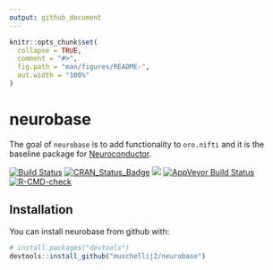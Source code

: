 ```yaml
---
output: github_document
---
```


<!-- README.md is generated from README.Rmd. Please edit that file -->

```r
knitr::opts_chunk$set(
  collapse = TRUE,
  comment = "#>",
  fig.path = "man/figures/README-",
  out.width = "100%"
)
```

# neurobase

The goal of `neurobase` is to add functionality to `oro.nifti` and it is the baseline package for [Neuroconductor](https://neuroconductor.org/).

<!-- badges: start -->
[![Build Status](https://travis-ci.org/muschellij2/neurobase.svg?branch=master)](https://travis-ci.org/muschellij2/neurobase)
[![CRAN_Status_Badge](http://www.r-pkg.org/badges/version/neurobase)](https://cran.r-project.org/package=neurobase)
[![](http://cranlogs.r-pkg.org/badges/grand-total/neurobase)](
https://cran.r-project.org/package=neurobase)
[![AppVeyor Build Status](https://ci.appveyor.com/api/projects/status/github/muschellij2/neurobase?branch=master&svg=true)](https://ci.appveyor.com/project/muschellij2/neurobase)
[![R-CMD-check](https://github.com/muschellij2/neurobase/actions/workflows/R-CMD-check.yaml/badge.svg)](https://github.com/muschellij2/neurobase/actions/workflows/R-CMD-check.yaml)
<!-- badges: end -->



## Installation

You can install neurobase from github with:

```r
# install.packages("devtools")
devtools::install_github("muschellij2/neurobase")
```

